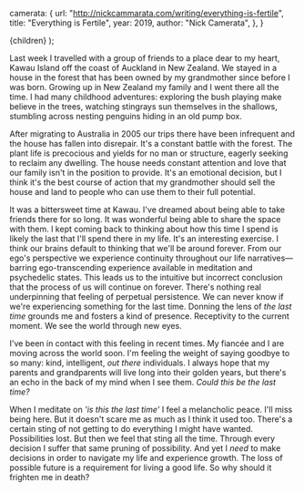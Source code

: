 

  camerata: {
  url: "http://nickcammarata.com/writing/everything-is-fertile",
  title: "Everything is Fertile",
  year: 2019,
  author: "Nick Camerata",
},
}

  <ReferenceProvider value={meta.id}>
    <Layout meta={meta}>
      <References references={references} />
      {children}
    </Layout>
  </ReferenceProvider>
);

<BlogImage src={kawauSunset} caption="Sunset at Kawau" />

Last week I travelled with a group of friends to a place dear to my heart, Kawau Island off the coast of Auckland in New Zealand.
We stayed in a house in the forest that has been owned by my grandmother since before I was born.
Growing up in New Zealand my family and I went there all the time.
I had many childhood adventures: exploring the bush playing make believe in the trees, watching stingrays sun themselves in the shallows, stumbling across nesting penguins hiding in an old pump box.

After migrating to Australia in 2005 our trips there have been infrequent and the house has fallen into disrepair.
It's a constant battle with the forest.
The plant life is precocious and yields for no man or structure, eagerly seeking to reclaim any dwelling.
The house needs constant attention and love that our family isn't in the position to provide.
It's an emotional decision, but I think it's the best course of action that my grandmother should sell the house and land to people who can use them to their full potential.


It was a bittersweet time at Kawau.
I've dreamed about being able to take friends there for so long.
It was wonderful being able to share the space with them.
I kept coming back to thinking about how this time I spend is likely the last that I'll spend there in my life.
It's an interesting exercise.
I think our brains default to thinking that we'll be around forever.
From our ego's perspective we experience continuity throughout our life narratives—barring ego-transcending experience available in meditation and psychedelic states.
This leads us to the intuitive but incorrect conclusion that the process of us will continue on forever.
There's nothing real underpinning that feeling of perpetual persistence.
We can never know if we're experiencing something for the last time.
Donning the lens of *the last time* grounds me and fosters a kind of presence.
Receptivity to the current moment. We see the world through new eyes.<Inline citation="camerata" />

I've been in contact with this feeling in recent times.
My fiancée and I are moving across the world soon.
I'm feeling the weight of saying goodbye to so many: kind, intelligent, *out there* individuals.
I always hope that my parents and grandparents will live long into their golden years, but there's an echo in the back of my mind when I see them.
*Could this be the last time?*

When I meditate on *'is this the last time'* I feel a melancholic peace.
I'll miss being here.
But it doesn't scare me as much as I think it used too.
There's a certain sting of not getting to do everything I might have wanted.
Possibilities lost.
But then we feel that sting all the time.
Through every decision I suffer that same pruning of possibility.
And yet I *need* to make decisions in order to navigate my life and experience growth.
The loss of possible future is a requirement for living a good life. So why should it frighten me in death?
